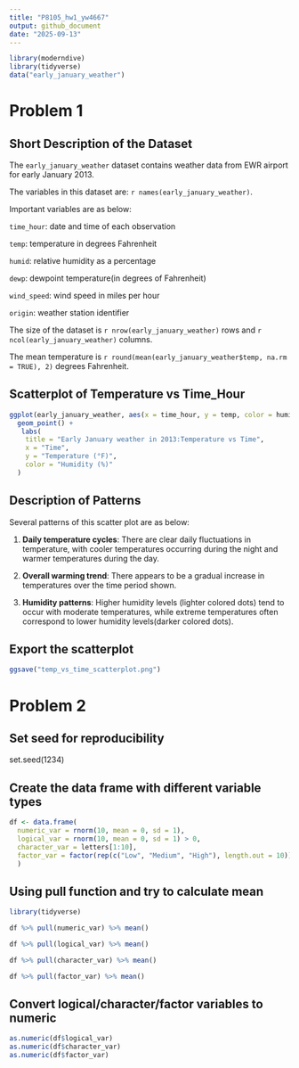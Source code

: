 ```yaml
---
title: "P8105_hw1_yw4667"
output: github_document
date: "2025-09-13"
---
```


```r
library(moderndive)
library(tidyverse)
data("early_january_weather")
```

# Problem 1

## Short Description of the Dataset

The `early_january_weather` dataset contains weather data from EWR airport for early January 2013. 

The variables in this dataset are: `r names(early_january_weather)`. 

Important variables are as below:

`time_hour`: date and time of each observation

`temp`: temperature in degrees Fahrenheit

`humid`: relative humidity as a percentage

`dewp`: dewpoint temperature(in degrees of Fahrenheit)

`wind_speed`: wind speed in miles per hour

`origin`: weather station identifier

The size of the dataset is `r nrow(early_january_weather)` rows and `r ncol(early_january_weather)` columns.

The mean temperature is `r round(mean(early_january_weather$temp, na.rm = TRUE), 2)` degrees Fahrenheit.

## Scatterplot of Temperature vs Time_Hour

```r
ggplot(early_january_weather, aes(x = time_hour, y = temp, color = humid)) +
  geom_point() +
   labs(
    title = "Early January weather in 2013:Temperature vs Time",
    x = "Time",
    y = "Temperature (°F)",
    color = "Humidity (%)"
  )
```

## Description of Patterns

Several patterns of this scatter plot are as below:

1. **Daily temperature cycles**: There are clear daily fluctuations in temperature, with cooler temperatures occurring during the night and warmer temperatures during the day.

2. **Overall warming trend**: There appears to be a gradual increase in temperatures over the time period shown.

3. **Humidity patterns**: Higher humidity levels (lighter colored dots) tend to occur with moderate temperatures, while extreme temperatures often correspond to lower humidity levels(darker colored dots).

## Export the scatterplot

```r
ggsave("temp_vs_time_scatterplot.png")
```

# Problem 2

## Set seed for reproducibility
set.seed(1234)

## Create the data frame with different variable types
```r
df <- data.frame(
  numeric_var = rnorm(10, mean = 0, sd = 1),
  logical_var = rnorm(10, mean = 0, sd = 1) > 0,
  character_var = letters[1:10],
  factor_var = factor(rep(c("Low", "Medium", "High"), length.out = 10))
  )
```
## Using pull function and try to calculate mean
```r
library(tidyverse)

df %>% pull(numeric_var) %>% mean()

df %>% pull(logical_var) %>% mean()

df %>% pull(character_var) %>% mean()

df %>% pull(factor_var) %>% mean()
```

## Convert logical/character/factor variables to numeric
```r
as.numeric(df$logical_var)
as.numeric(df$character_var)  
as.numeric(df$factor_var)
```